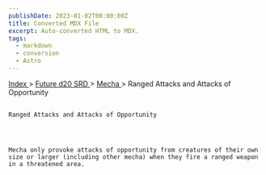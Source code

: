 ```yaml
---
publishDate: 2023-01-02T00:00:00Z
title: Converted MDX File
excerpt: Auto-converted HTML to MDX.
tags:
  - markdown
  - conversion
  - Astro
---
```


[
Index
](-index) >
[
Future d20 SRD
](future-d20-srd-index) >
[
Mecha
](future-d20-srd-mecha-index) > Ranged Attacks and Attacks of Opportunity

##

    Ranged Attacks and Attacks of Opportunity




    Mecha only provoke attacks of opportunity from creatures of their own size or larger (including other mecha) when they fire a ranged weapon in a threatened area.
